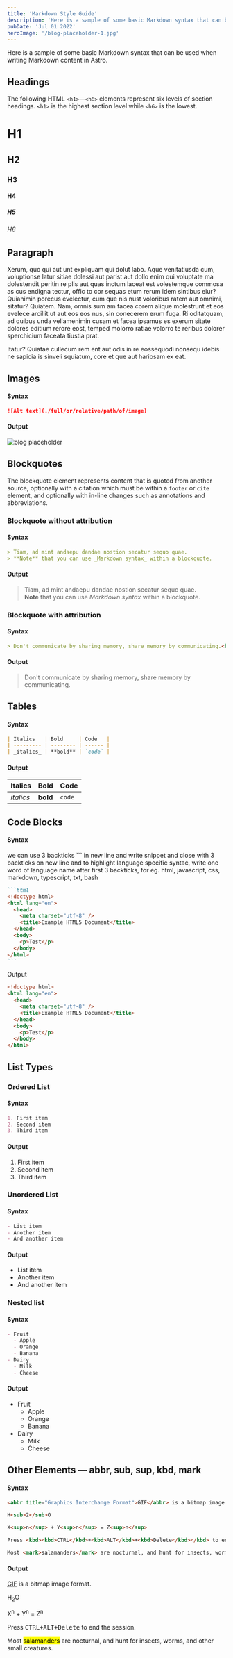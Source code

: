```yaml
---
title: 'Markdown Style Guide'
description: 'Here is a sample of some basic Markdown syntax that can be used when writing Markdown content in Astro.'
pubDate: 'Jul 01 2022'
heroImage: '/blog-placeholder-1.jpg'
---
```


Here is a sample of some basic Markdown syntax that can be used when writing Markdown content in Astro.

## Headings

The following HTML `<h1>`—`<h6>` elements represent six levels of section headings. `<h1>` is the highest section level while `<h6>` is the lowest.

# H1

## H2

### H3

#### H4

##### H5

###### H6

## Paragraph

Xerum, quo qui aut unt expliquam qui dolut labo. Aque venitatiusda cum, voluptionse latur sitiae dolessi aut parist aut dollo enim qui voluptate ma dolestendit peritin re plis aut quas inctum laceat est volestemque commosa as cus endigna tectur, offic to cor sequas etum rerum idem sintibus eiur? Quianimin porecus evelectur, cum que nis nust voloribus ratem aut omnimi, sitatur? Quiatem. Nam, omnis sum am facea corem alique molestrunt et eos evelece arcillit ut aut eos eos nus, sin conecerem erum fuga. Ri oditatquam, ad quibus unda veliamenimin cusam et facea ipsamus es exerum sitate dolores editium rerore eost, temped molorro ratiae volorro te reribus dolorer sperchicium faceata tiustia prat.

Itatur? Quiatae cullecum rem ent aut odis in re eossequodi nonsequ idebis ne sapicia is sinveli squiatum, core et que aut hariosam ex eat.

## Images

#### Syntax

```markdown
![Alt text](./full/or/relative/path/of/image)
```

#### Output

![blog placeholder](/blog-placeholder-about.jpg)

## Blockquotes

The blockquote element represents content that is quoted from another source, optionally with a citation which must be within a `footer` or `cite` element, and optionally with in-line changes such as annotations and abbreviations.

### Blockquote without attribution

#### Syntax

```markdown
> Tiam, ad mint andaepu dandae nostion secatur sequo quae.  
> **Note** that you can use _Markdown syntax_ within a blockquote.
```

#### Output

> Tiam, ad mint andaepu dandae nostion secatur sequo quae.  
> **Note** that you can use _Markdown syntax_ within a blockquote.

### Blockquote with attribution

#### Syntax

```markdown
> Don't communicate by sharing memory, share memory by communicating.<br />
```

#### Output

> Don't communicate by sharing memory, share memory by communicating.<br />

[^1]: The above quote is excerpted from Rob Pike's [talk](https://www.youtube.com/watch?v=PAAkCSZUG1c) during Gopherfest, November 18, 2015.

## Tables

#### Syntax

```markdown
| Italics   | Bold     | Code   |
| --------- | -------- | ------ |
| _italics_ | **bold** | `code` |
```

#### Output

| Italics   | Bold     | Code   |
| --------- | -------- | ------ |
| _italics_ | **bold** | `code` |

## Code Blocks

#### Syntax

we can use 3 backticks ``` in new line and write snippet and close with 3 backticks on new line and to highlight language specific syntac, write one word of language name after first 3 backticks, for eg. html, javascript, css, markdown, typescript, txt, bash

````markdown
```html
<!doctype html>
<html lang="en">
  <head>
    <meta charset="utf-8" />
    <title>Example HTML5 Document</title>
  </head>
  <body>
    <p>Test</p>
  </body>
</html>
```
````

Output

```html
<!doctype html>
<html lang="en">
  <head>
    <meta charset="utf-8" />
    <title>Example HTML5 Document</title>
  </head>
  <body>
    <p>Test</p>
  </body>
</html>
```

## List Types

### Ordered List

#### Syntax

```markdown
1. First item
2. Second item
3. Third item
```

#### Output

1. First item
2. Second item
3. Third item

### Unordered List

#### Syntax

```markdown
- List item
- Another item
- And another item
```

#### Output

- List item
- Another item
- And another item

### Nested list

#### Syntax

```markdown
- Fruit
  - Apple
  - Orange
  - Banana
- Dairy
  - Milk
  - Cheese
```

#### Output

- Fruit
  - Apple
  - Orange
  - Banana
- Dairy
  - Milk
  - Cheese

## Other Elements — abbr, sub, sup, kbd, mark

#### Syntax

```markdown
<abbr title="Graphics Interchange Format">GIF</abbr> is a bitmap image format.

H<sub>2</sub>O

X<sup>n</sup> + Y<sup>n</sup> = Z<sup>n</sup>

Press <kbd><kbd>CTRL</kbd>+<kbd>ALT</kbd>+<kbd>Delete</kbd></kbd> to end the session.

Most <mark>salamanders</mark> are nocturnal, and hunt for insects, worms, and other small creatures.
```

#### Output

<abbr title="Graphics Interchange Format">GIF</abbr> is a bitmap image format.

H<sub>2</sub>O

X<sup>n</sup> + Y<sup>n</sup> = Z<sup>n</sup>

Press <kbd><kbd>CTRL</kbd>+<kbd>ALT</kbd>+<kbd>Delete</kbd></kbd> to end the session.

Most <mark>salamanders</mark> are nocturnal, and hunt for insects, worms, and other small creatures.
